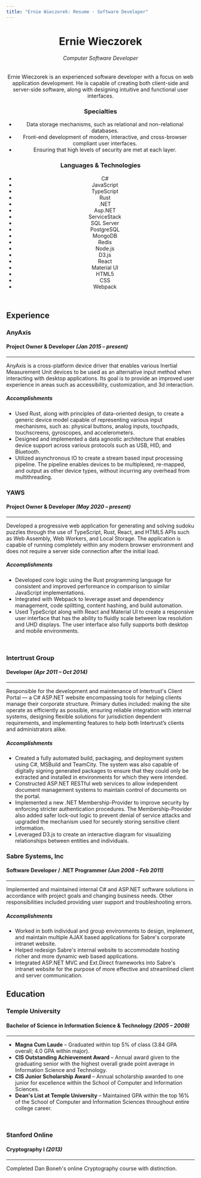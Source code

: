 ```yaml
---
title: "Ernie Wieczorek: Resume · Software Developer"
---
```


<div className="page">
<header>
<div id="title">

# Ernie Wieczorek
###### Computer Software Developer

</div>
<Download id="download" />
<List id="contact" />

<Summary id="summary" component="div">

Ernie Wieczorek is an experienced software developer with a focus on web application development. He is capable of
creating both client-side and server-side software, along with designing intuitive and functional user interfaces.

</Summary>

<div id="spec-list">

### Specialties
-   Data storage mechanisms, such as relational and non-relational databases.
-   Front-end development of modern, interactive, and cross-browser compliant user interfaces.
-   Ensuring that high levels of security are met at each layer.

</div>
<div id="tech-tags">

### Languages & Technologies
-   C#
-   JavaScript
-   TypeScript
-   Rust
-   .NET
-   Asp.NET
-   ServiceStack
-   SQL Server
-   PostgreSQL
-   MongoDB
-   Redis
-   Node.js
-   D3.js
-   React
-   Material UI
-   HTML5
-   CSS
-   Webpack

</div>
</header>

## Experience

### AnyAxis
#### Project Owner & Developer *(Jan 2015 – present)*
------------------------------------------------------------------------------------------------------------------------
AnyAxis is a cross-platform device driver that enables various Inertial Measurement Unit devices to be used as an
alternative input method when interacting with desktop applications. Its goal is to provide an improved user experience
in areas such as accessibility, customization, and 3d interaction.

##### Accomplishments

-   Used Rust, along with principles of data-oriented design, to create a generic device model capable of representing
    various input mechanisms, such as: physical buttons, analog inputs, touchpads, touchscreens, gyroscopes, and
    accelerometers.
-   Designed and implemented a data agnostic architecture that enables device support across various protocols such as
    USB, HID, and Bluetooth.
-   Utilized asynchronous IO to create a stream based input processing pipeline. The pipeline enables devices to be
    multiplexed, re-mapped, and output as other device types, without incurring any overhead from multithreading.

</div>
<div className="page">

### YAWS
#### Project Owner & Developer *(May 2020 – present)*
------------------------------------------------------------------------------------------------------------------------
Developed a progressive web application for generating and solving sudoku puzzles through the use of TypeScript, Rust,
React, and HTML5 APIs such as Web Assembly, Web Workers, and Local Storage. The application is capable of running
completely within any modern browser environment and does not require a server side connection after the initial load. 

##### Accomplishments

-   Developed core logic using the Rust programming language for consistent and improved performance in comparison to
    similar JavaScript implementations. 
-   Integrated with Webpack to leverage asset and dependency management, code splitting, content hashing, and build
    automation.
-   Used TypeScript along with React and Material UI to create a responsive user interface that has the ability to
    fluidly scale between low resolution and UHD displays. The user interface also fully supports both desktop and
    mobile environments.

<br />

### Intertrust Group
#### Developer *(Apr 2011 – Oct 2014)*
------------------------------------------------------------------------------------------------------------------------
Responsible for the development and maintenance of Intertrust's Client Portal — a C# ASP.NET website encompassing tools
for helping clients manage their corporate structure. Primary duties included: making the site operate as efficiently as
possible, ensuring reliable integration with internal systems, designing flexible solutions for jurisdiction dependent
requirements, and implementing features to help both Intertrust’s clients and administrators alike. 

##### Accomplishments

-   Created a fully automated build, packaging, and deployment system using C#, MSBuild and TeamCity. The system was
    also capable of digitally signing generated packages to ensure that they could only be extracted and installed in
    environments for which they were intended.
-   Constructed ASP.NET RESTful web services to allow independent document management systems to maintain control of
    documents on the portal.
-   Implemented a new .NET Membership-Provider to improve security by enforcing stricter authentication procedures. The
    Membership-Provider also added safer lock-out logic to prevent denial of service attacks and upgraded the mechanism
    used for securely storing sensitive client information.
-   Leveraged D3.js to create an interactive diagram for visualizing relationships between entities and individuals.

</div>
<div className="page">

### Sabre Systems, Inc
#### Software Developer / .NET Programmer *(Jun 2008 – Feb 2011)*
------------------------------------------------------------------------------------------------------------------------
Implemented and maintained internal C# and ASP.NET software solutions in accordance with project goals and changing
business needs. Other responsibilities included providing user support and troubleshooting errors. 

##### Accomplishments

-   Worked in both individual and group environments to design, implement, and maintain multiple AJAX based applications
    for Sabre's corporate intranet website.
-   Helped redesign Sabre's internal website to accommodate hosting richer and more dynamic web based applications.
-   Integrated ASP.NET MVC and Ext.Direct frameworks into Sabre's intranet website for the purpose of more effective and
    streamlined client and server communication.

## Education

### Temple University
#### Bachelor of Science in Information Science & Technology *(2005 – 2009)*
------------------------------------------------------------------------------------------------------------------------
-   **Magna Cum Laude** – Graduated within top 5% of class (3.84 GPA overall; 4.0 GPA within major).
-   **CIS Outstanding Achievement Award** – Annual award given to the graduating senior with the highest overall grade
    point average in Information Science and Technology. 
-   **CIS Junior Scholarship Award** – Annual scholarship awarded to one junior for excellence within the School of
    Computer and Information Sciences. 
-   **Dean's List at Temple University** – Maintained GPA within the top 16% of the School of Computer and Information
    Sciences throughout entire college career. 

<br />

### Stanford Online
#### Cryptography I *(2013)*
------------------------------------------------------------------------------------------------------------------------
Completed Dan Boneh's online Cryptography course with distinction.

</div>